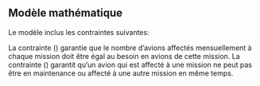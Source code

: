 ##  Modèle mathématique

\begin{align}
    & \text{Min}\; W_1 m_{max} + W_2 u_{max}
\end{align}

Le modèle inclus les contraintes suivantes:

\begin{align}
    % maximum capacity1:
    & \sum_{t' \in \mathcal{T}^{s}_t} \sum_{i \in \mathcal{I}} m_{it'} + N_t \leq m_{max}
      & t \in \mathcal{T} \label{eq:capacity1}\\
           % maximum capacity2:                
    %        & \sum_{t' = t - m+1}^{t} \,\, \sum_{i \in \mathcal{I}} m_{it'} \leq m_{max}
    % & t =m, ..., |\mathcal{T}|  \label{eq:capacity2}\\
           %avail
   & \sum_{t' \in \mathcal{T}^{s}_t} \sum_{i \in \mathcal{I}} m_{it'} + N_t + D_t\leq u_{max} 
    &t \in \mathcal{T} \label{eq:avalaibility1}\\
           % maximum capacity2:                
    %        & \sum_{t' = t - m+1}^{t} \,\, \sum_{i \in \mathcal{I}} m_{it'} + D_t\leq u_{max} 
    % & t =m, ..., |\mathcal{T}|  \label{eq:avalaibility2}\\
    & \sum_{i \in \mathcal{I}_j} a_{jti} = R_j
            & j \in \mathcal{J}, t \in \mathcal{T}_j  \label{eq:taskres}\\
    & \sum_{t' \in \mathcal{T}^{s}_t} m_{it'} + \sum_{j \in \mathcal{J}_t \cap \mathcal{O}_i} a_{jti} \leq 1 
            & t \in \mathcal{T}, i \in \mathcal{I} \label{eq:state}
\end{align}

La contrainte (\ref{eq:taskres}) garantie que le nombre d'avions affectés mensuellement à chaque mission doit être égal au besoin en avions de cette mission. La contrainte (\ref{eq:state}) garantit qu'un avion qui est affecté à une mission ne peut pas être en maintenance ou affecté à une autre mission en même temps.

\begin{align}
    % remaining used time
     & rut_{it} \leq rut_{it-1} + H m_{it} - \sum_{j \in \mathcal{J}_t \cap \mathcal{O}_i} a_{jti} H_j & t =1, ..., \mathcal{T}, i \in \mathcal{I} \label{eq:rut_upper}\\
    & rut_{i0} = Rut^{Init}_i
           & i \in \mathcal{I} \label{eq:rut_initial}\\
    & rut_{it} \geq H m_{it}
            & t \in \mathcal{T}, i \in \mathcal{I}\label{eq:rut_lower}\\ 
    & rut_{it} \in [0,H]
            & t \in \mathcal{T}, i \in \mathcal{I} \label{eq:mu} \\
    & ret_{it} \leq ret_{it-1} - 1 + E m_{it}
            & t =1, ..., \mathcal{T}, i \in \mathcal{I} \label{eq:ret_upper}\\
    & ret_{i0} = Ret^{Init}_i
            & i \in \mathcal{I} \label{eq:ret_initial}\\
    & ret_{it} \geq E m_{it}
            & t \in \mathcal{T}, i \in \mathcal{I}\label{eq:ret_lower}\\                 
    & ret_{it} \in [0,E]
            & t \in \mathcal{T}, i \in \mathcal{I} \label{eq:me}\\
    & \sum_{i \in \mathcal{I}} ret_{it} \geq Ret^{Init}_{sum}
          & t = |\mathcal{T}| \label{eq:min_ret}\\
    & \sum_{i \in \mathcal{I}} rut_{it} \geq Rut^{Init}_{sum}
          & t = |\mathcal{T}| \label{eq:min_rut}
\end{align}